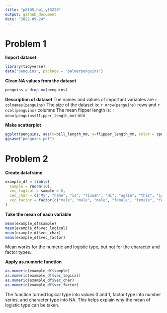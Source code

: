 ```yaml
---
title: "p8105_hw1_yl5220"
output: github_document
date: "2022-09-24"
---
```


# Problem 1

**Import dataset**
```r
library(tidyverse)
data("penguins", package = "palmerpenguins")
```

**Clean NA values from the dataset**
```r
penguins = drop_na(penguins)
```

**Description of dataset**
The names and values of important variables are `r colnames(penguins)`
The size of the dataset is: `r nrow(penguins)` rows and `r ncol(penguins)` columns
The mean flipper length is: `r mean(penguins$flipper_length_mm)` mm

**Make scatterplot**
```r
ggplot(penguins, aes(x=bill_length_mm, y=flipper_length_mm, color = species)) + geom_point()
ggsave("penguins.pdf")
```

# Problem 2

**Create dataframe**
```r
example_df = tibble(
  sample = rnorm(10),
  vec_logical = sample > 0,
  vec_char = c("My", "name", "is", "Yixuan", "Hi", "again", "this", "is", "Yichen", "bye"),
  vec_factor = factor(c("male", "male", "male", "female", "female", "female", "other", "other", "other", "other"))
)
```

**Take the mean of each variable**
```r
mean(example_df$sample)
mean(example_df$vec_logical)
mean(example_df$vec_char)
mean(example_df$vec_factor)
```
Mean works for the numeric and logistic type, but not for the character and factor types. 

**Apply as.numeric function**
```r
as.numeric(example_df$sample)
as.numeric(example_df$vec_logical)
as.numeric(example_df$vec_char)
as.numeric(example_df$vec_factor)
```
The function turned logical type into values 0 and 1, factor type into number series, and character type into NA. This helps explain why the mean of logistic type can be taken.